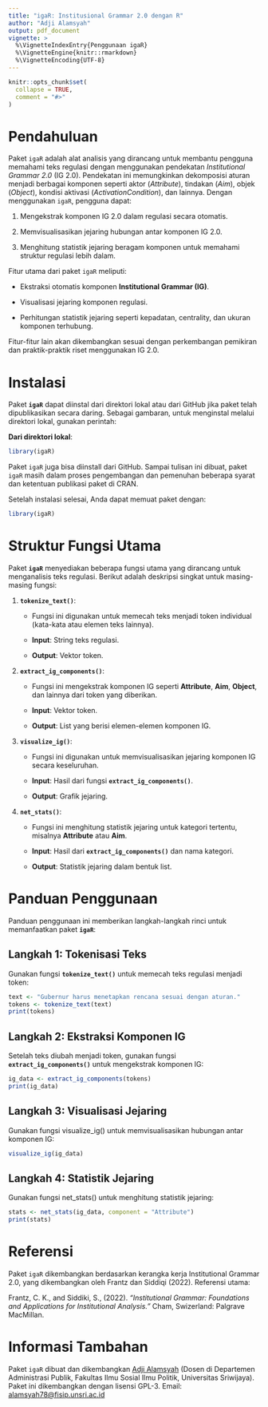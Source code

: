 ```yaml
---
title: "igaR: Institusional Grammar 2.0 dengan R"
author: "Adji Alamsyah"
output: pdf_document
vignette: >
  %\VignetteIndexEntry{Penggunaan igaR}
  %\VignetteEngine{knitr::rmarkdown}
  %\VignetteEncoding{UTF-8}
---
```


```r
knitr::opts_chunk$set(
  collapse = TRUE,
  comment = "#>"
)
```

# Pendahuluan

Paket `igaR` adalah alat analisis yang dirancang untuk membantu pengguna memahami teks regulasi dengan menggunakan pendekatan *Institutional Grammar 2.0* (IG 2.0). Pendekatan ini memungkinkan dekomposisi aturan menjadi berbagai komponen seperti aktor (*Attribute*), tindakan (*Aim*), objek (*Object*), kondisi aktivasi (*ActivationCondition*), dan lainnya. Dengan menggunakan `igaR`, pengguna dapat:

1.  Mengekstrak komponen IG 2.0 dalam regulasi secara otomatis.

2.  Memvisualisasikan jejaring hubungan antar komponen IG 2.0.

3.  Menghitung statistik jejaring beragam komponen untuk memahami struktur regulasi lebih dalam.

Fitur utama dari paket `igaR` meliputi:

-   Ekstraksi otomatis komponen **Institutional Grammar (IG)**.

-   Visualisasi jejaring komponen regulasi.

-   Perhitungan statistik jejaring seperti kepadatan, centrality, dan ukuran komponen terhubung.

Fitur-fitur lain akan dikembangkan sesuai dengan perkembangan pemikiran dan praktik-praktik riset menggunakan IG 2.0.

# Instalasi

Paket **`igaR`** dapat diinstal dari direktori lokal atau dari GitHub jika paket telah dipublikasikan secara daring. Sebagai gambaran, untuk menginstal melalui direktori lokal, gunakan perintah:

**Dari direktori lokal**:

```r
library(igaR)
```

Paket `igaR` juga bisa diinstall dari GitHub. Sampai tulisan ini dibuat, paket `igaR` masih dalam proses pengembangan dan pemenuhan beberapa syarat dan ketentuan publikasi paket di CRAN. 

Setelah instalasi selesai, Anda dapat memuat paket dengan:

```r
library(igaR)
```

# Struktur Fungsi Utama

Paket **`igaR`** menyediakan beberapa fungsi utama yang dirancang untuk menganalisis teks regulasi. Berikut adalah deskripsi singkat untuk masing-masing fungsi:

1.  **`tokenize_text()`**:

    -   Fungsi ini digunakan untuk memecah teks menjadi token individual (kata-kata atau elemen teks lainnya).

    -   **Input**: String teks regulasi.

    -   **Output**: Vektor token.

2.  **`extract_ig_components()`**:

    -   Fungsi ini mengekstrak komponen IG seperti **Attribute**, **Aim**, **Object**, dan lainnya dari token yang diberikan.

    -   **Input**: Vektor token.

    -   **Output**: List yang berisi elemen-elemen komponen IG.

3.  **`visualize_ig()`**:

    -   Fungsi ini digunakan untuk memvisualisasikan jejaring komponen IG secara keseluruhan.

    -   **Input**: Hasil dari fungsi **`extract_ig_components()`**.

    -   **Output**: Grafik jejaring.

4.  **`net_stats()`**:

    -   Fungsi ini menghitung statistik jejaring untuk kategori tertentu, misalnya **Attribute** atau **Aim**.

    -   **Input**: Hasil dari **`extract_ig_components()`** dan nama kategori.

    -   **Output**: Statistik jejaring dalam bentuk list.

# Panduan Penggunaan

Panduan penggunaan ini memberikan langkah-langkah rinci untuk memanfaatkan paket **`igaR`**:

## Langkah 1: Tokenisasi Teks

Gunakan fungsi **`tokenize_text()`** untuk memecah teks regulasi menjadi token:

```r
text <- "Gubernur harus menetapkan rencana sesuai dengan aturan."
tokens <- tokenize_text(text)
print(tokens)
```

## Langkah 2: Ekstraksi Komponen IG

Setelah teks diubah menjadi token, gunakan fungsi **`extract_ig_components()`** untuk mengekstrak komponen IG:

```r
ig_data <- extract_ig_components(tokens)
print(ig_data)
```

## Langkah 3: Visualisasi Jejaring

Gunakan fungsi visualize_ig() untuk memvisualisasikan hubungan antar komponen IG:

```r
visualize_ig(ig_data)
```

## Langkah 4: Statistik Jejaring

Gunakan fungsi net_stats() untuk menghitung statistik jejaring:

```r
stats <- net_stats(ig_data, component = "Attribute")
print(stats)
```

# Referensi

Paket `igaR` dikembangkan berdasarkan kerangka kerja Institutional Grammar 2.0, yang dikembangkan oleh Frantz dan Siddiqi (2022). Referensi utama:

Frantz, C. K., and Siddiki, S., (2022). *"Institutional Grammar: Foundations and Applications for Institutional Analysis."* Cham, Swizerland: Palgrave MacMillan.

# Informasi Tambahan

Paket `igaR` dibuat dan dikembangkan [Adji Alamsyah](https://scholar.google.com/citations?hl=id&user=uYIuLuMAAAAJ "Profil Google Scholars") (Dosen di Departemen Administrasi Publik, Fakultas Ilmu Sosial Ilmu Politik, Universitas Sriwijaya). Paket ini dikembangkan dengan lisensi GPL-3. Email: [alamsyah78\@fisip.unsri.ac.id](mailto:alamsyah78@fisip.unsri.ac.id){.email}
